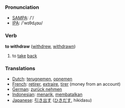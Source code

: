=== Pronunciation ===
*[[w:SAMPA|SAMPA]]: /'/
*[[w:IPA|IPA]]: /'wɪθdɻɑʊ/

=== Verb ===

'''to withdraw''' ([[withdrew]], [[withdrawn]])

# to [[take]] [[back]]

=== Translations ===
*[[Dutch]]: [[terugnemen]], [[opnemen]]
*[[French]]: [[retirer]], [[extraire]], [[tirer]] (money from an account)
*[[German]]: [[zurück nehmen]]
*[[Indonesian]]: [[tarik|menarik]], [[batal|membatalkan]]
*[[Japanese]]: [[引き出す]] ([[ひきだす]], hikidasu)